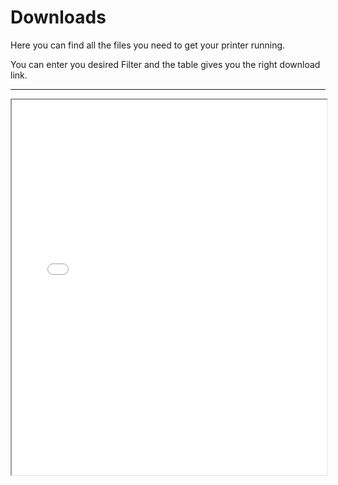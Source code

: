 # Downloads

Here you can find all the files you need to get your printer running.

You can enter you desired Filter and the table gives you the right download link.

---



<iframe src='assets/downloads/download.html' width='100%' height='600px'></iframe> 
